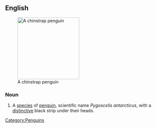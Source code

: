 ==English==
{{wikipedia}}
[[Image:Manchot 04.jpg|200px|thumb|right|A chinstrap penguin]]

===Noun===
{{en-noun|sg=[[chinstrap]] [[penguin]]}}

# A [[species]] of [[penguin]], scientific name ''Pygoscelis antarcticus'', with a [[distinctive]] black strip under their heads.

[[Category:Penguins]]